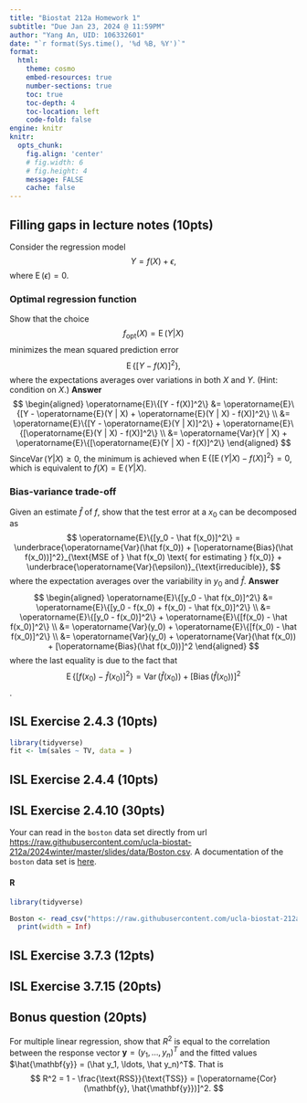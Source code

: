 ```yaml
---
title: "Biostat 212a Homework 1"
subtitle: "Due Jan 23, 2024 @ 11:59PM"
author: "Yang An, UID: 106332601"
date: "`r format(Sys.time(), '%d %B, %Y')`"
format:
  html:
    theme: cosmo
    embed-resources: true
    number-sections: true
    toc: true
    toc-depth: 4
    toc-location: left
    code-fold: false
engine: knitr
knitr:
  opts_chunk: 
    fig.align: 'center'
    # fig.width: 6
    # fig.height: 4
    message: FALSE
    cache: false
---
```


## Filling gaps in lecture notes (10pts)

Consider the regression model
$$
Y = f(X) + \epsilon,
$$
where $\operatorname{E}(\epsilon) = 0$. 

### Optimal regression function

Show that the choice
$$
f_{\text{opt}}(X) = \operatorname{E}(Y | X)
$$
minimizes the mean squared prediction error
$$
\operatorname{E}\{[Y - f(X)]^2\},
$$
where the expectations averages over variations in both $X$ and $Y$. (Hint: condition on $X$.)
**Answer** 
$$ \begin{aligned} \operatorname{E}\{[Y - f(X)]^2\} &= \operatorname{E}\{[Y - \operatorname{E}(Y | X) + \operatorname{E}(Y | X) - f(X)]^2\} \\ &= \operatorname{E}\{[Y - \operatorname{E}(Y | X)]^2\} + \operatorname{E}\{[\operatorname{E}(Y | X) - f(X)]^2\} \\ &= \operatorname{Var}(Y | X) + \operatorname{E}\{[\operatorname{E}(Y | X) - f(X)]^2\} \end{aligned} $$
Since$\operatorname{Var}(Y | X) \geq 0$, the minimum is achieved when $\operatorname{E}\{[\operatorname{E}(Y | X) - f(X)]^2\} = 0$, which is equivalent to $f(X) = \operatorname{E}(Y | X)$. 


### Bias-variance trade-off

Given an estimate $\hat f$ of $f$, show that the test error at a $x_0$ can be decomposed as
$$
\operatorname{E}\{[y_0 - \hat f(x_0)]^2\} = \underbrace{\operatorname{Var}(\hat f(x_0)) + [\operatorname{Bias}(\hat f(x_0))]^2}_{\text{MSE of } \hat f(x_0) \text{ for estimating } f(x_0)} + \underbrace{\operatorname{Var}(\epsilon)}_{\text{irreducible}},
$$
where the expectation averages over the variability in $y_0$ and $\hat f$.
**Answer** 
$$ \begin{aligned} \operatorname{E}\{[y_0 - \hat f(x_0)]^2\} &= \operatorname{E}\{[y_0 - f(x_0) + f(x_0) - \hat f(x_0)]^2\} \\ &= \operatorname{E}\{[y_0 - f(x_0)]^2\} + \operatorname{E}\{[f(x_0) - \hat f(x_0)]^2\} \\ &= \operatorname{Var}(y_0) + \operatorname{E}\{[f(x_0) - \hat f(x_0)]^2\} \\ &= \operatorname{Var}(y_0) + \operatorname{Var}(\hat f(x_0)) + [\operatorname{Bias}(\hat f(x_0))]^2 \end{aligned} $$
where the last equality is due to the fact that
$$\operatorname{E}\{[f(x_0) - \hat f(x_0)]^2\} = \operatorname{Var}(\hat f(x_0)) + [\operatorname{Bias}(\hat f(x_0))]^2$$. 



## ISL Exercise 2.4.3 (10pts)

```r
library(tidyverse)
fit <- lm(sales ~ TV, data = )
```

## ISL Exercise 2.4.4 (10pts)



## ISL Exercise 2.4.10 (30pts)

Your can read in the `boston` data set directly from url <https://raw.githubusercontent.com/ucla-biostat-212a/2024winter/master/slides/data/Boston.csv>. A documentation of the `boston` data set is [here](https://www.rdocumentation.org/packages/ISLR2/versions/1.3-2/topics/Boston).

::: {.panel-tabset}

#### R

```r
library(tidyverse)

Boston <- read_csv("https://raw.githubusercontent.com/ucla-biostat-212a/2024winter/master/slides/data/Boston.csv", col_select = -1) %>% 
  print(width = Inf)
```



:::

## ISL Exercise 3.7.3 (12pts)

## ISL Exercise 3.7.15 (20pts)

## Bonus question (20pts)

For multiple linear regression, show that $R^2$ is equal to the correlation between the response vector $\mathbf{y} = (y_1, \ldots, y_n)^T$ and the fitted values $\hat{\mathbf{y}} = (\hat y_1, \ldots, \hat y_n)^T$. That is
$$
R^2 = 1 - \frac{\text{RSS}}{\text{TSS}} = [\operatorname{Cor}(\mathbf{y}, \hat{\mathbf{y}})]^2.
$$

